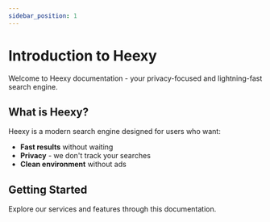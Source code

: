---
sidebar_position: 1
---

# Introduction to Heexy

Welcome to Heexy documentation - your privacy-focused and lightning-fast search engine.

## What is Heexy?

Heexy is a modern search engine designed for users who want:
- **Fast results** without waiting
- **Privacy** - we don't track your searches  
- **Clean environment** without ads

## Getting Started

Explore our services and features through this documentation.